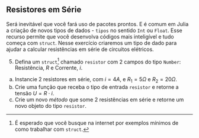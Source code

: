 ## Resistores em Série

Será inevitável que você fará uso de pacotes prontos. E é comum em Julia a criação de novos tipos de dados - `tipos` no sentido `Int` ou `Float`. Esse recurso permite que você desenvolva códigos mais inteligível e tudo começa com `struct`. Nesse exercício criaremos um tipo de dado para ajudar a calcular resistências em série de circuitos elétricos.

5. Defina um `struct`^[É esperado que você busque na internet por exemplos mínimos de como trabalhar com `struct`.] chamado `resistor` com 2 campos do tipo `Number`: Resistência, $R$ e Corrente, $i$.
  a. Instancie 2 resistores em série, com $i = 4A$, e $R_1 = 5\Omega$ e $R_2 = 20\Omega$.
  a. Crie uma função que receba o tipo de entrada `resistor` e retorne a tensão $U = R\cdot i$.
  a. Crie um novo *método* que some 2 resistências em série e retorne um novo objeto do tipo `resistor`.
